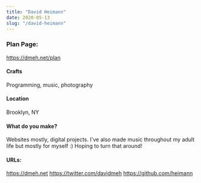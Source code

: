 ```yaml
---
title: "David Heimann"
date: 2020-05-13
slug: "/david-heimann"
---
```


### Plan Page:
https://dmeh.net/plan

#### Crafts
Programming, music, photography

#### Location
Brooklyn, NY

#### What do you make?
Websites mostly, digital projects. I've also made music throughout my adult life
but mostly for myself :) Hoping to turn that around!

#### URLs:
https://dmeh.net
https://twitter.com/davidmeh
https://github.com/heimann
